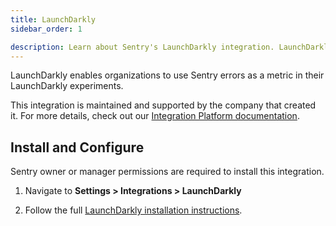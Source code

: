 ```yaml
---
title: LaunchDarkly
sidebar_order: 1

description: Learn about Sentry's LaunchDarkly integration. LaunchDarkly enables organizations to use Sentry errors as a metric in their LaunchDarkly experiments.
---
```


LaunchDarkly enables organizations to use Sentry errors as a metric in their LaunchDarkly experiments.

This integration is maintained and supported by the company that created it. For more details, check out our [Integration Platform documentation](/product/integrations/integration-platform/).

## Install and Configure

<Note>

Sentry owner or manager permissions are required to install this integration.

</Note>

1. Navigate to **Settings > Integrations > LaunchDarkly**

2. Follow the full [LaunchDarkly installation instructions](https://docs.launchdarkly.com/integrations/sentry).
